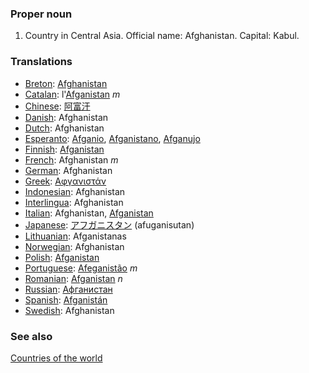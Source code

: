 ===Proper noun===

# Country in Central Asia. Official name: Afghanistan. Capital: Kabul.
===Translations===
*[[Breton]]: [[Afghanistan]]
*[[Catalan]]: l'[[Afganistan]] ''m''
*[[Chinese]]: [[阿富汗]]
*[[Danish]]: Afghanistan
*[[Dutch]]: Afghanistan
*[[Esperanto]]: [[Afganio]], [[Afganistano]], [[Afganujo]]
*[[Finnish]]: [[Afganistan]]
*[[French]]: Afghanistan ''m''
*[[German]]: Afghanistan
*[[Greek]]: [[Αφγανιστάν]]
*[[Indonesian]]: Afghanistan
*[[Interlingua]]: Afghanistan
*[[Italian]]: Afghanistan, [[Afganistan]]
*[[Japanese]]: [[アフガニスタン]] (afuganisutan)
*[[Lithuanian]]: Afganistanas
*[[Norwegian]]: Afghanistan
*[[Polish]]: [[Afganistan]]
*[[Portuguese]]: [[Afeganistão]] ''m''
*[[Romanian]]: [[Afganistan]] ''n''
*[[Russian]]: [[Афганистан]]
*[[Spanish]]: [[Afganistán]]
*[[Swedish]]: Afghanistan

===See also===
[[Countries of the world]]